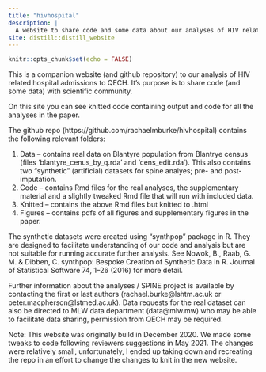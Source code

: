 ```yaml
---
title: "hivhospital"
description: |
  A website to share code and some data about our analyses of HIV related hospital admission in Blantyre, Malawi
site: distill::distill_website
---
```


```r
knitr::opts_chunk$set(echo = FALSE)
```


This is a companion website (and github repository) to our analysis of HIV related hospital admissions to QECH.  It's purpose is to share code (and some data) with scientific community.

On this site you can see knitted code containing output and code for all the analyses in the paper.

The github repo (https://github.com/rachaelmburke/hivhospital) contains the following relevant folders:

1. Data -- contains real data on Blantyre population from Blantrye census (files 'blantyre_cenus_by_q.rda' and 'cens_edit.rda'). This also contains two "synthetic" (artificial) datasets for spine analyes; pre- and post- imputation.
2. Code -- contains Rmd files for the real analyses, the supplementary material and a slightly tweaked Rmd file that will run with included data.
3. Knitted -- contains the above Rmd files but knitted to .html
4. Figures -- contains pdfs of all figures and supplementary figures in the paper.

The synthetic datasets were created using "synthpop" package in R.  They are designed to facilitate understanding of our code and analysis but are not suitable for running accurate further analysis. See Nowok, B., Raab, G. M. & Dibben, C. synthpop: Bespoke Creation of Synthetic Data in R. Journal of Statistical Software 74, 1–26 (2016) for more detail.

Further information about the analyses / SPINE project is available by contacting the first or last authors (rachael.burke@lshtm.ac.uk or peter.macpherson@lstmed.ac.uk). Data requests for the real dataset can also be directed to MLW data department (data@mlw.mw) who may be able to facilitate data sharing, permission from QECH may be required.

Note: This website was originally build in December 2020.  We made some tweaks to code following reviewers suggestions in May 2021.  The changes were relatively small, unfortunately, I ended up taking down and recreating the repo in an effort to change the changes to knit in the new website.


